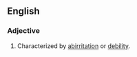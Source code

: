 ==English==

===Adjective===
{{en-adj}}

# {{medicine}} Characterized by [[abirritation]] or [[debility]].